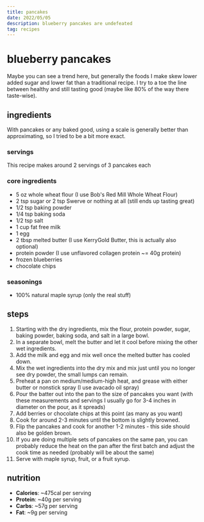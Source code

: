 ```yaml
---
title: pancakes
date: 2022/05/05
description: blueberry pancakes are undefeated
tag: recipes
---
```


# blueberry pancakes
Maybe you can see a trend here, but generally the foods I make skew lower added sugar and lower fat than a traditional recipe. I try to a toe the line between healthy and still tasting good (maybe like 80% of the way there taste-wise).

## ingredients
With pancakes or any baked good, using a scale is generally better than approximating, so I tried to be a bit more exact. 

### servings
This recipe makes around 2 servings of 3 pancakes each 

### core ingredients
- 5 oz whole wheat flour (I use Bob's Red Mill Whole Wheat Flour)
- 2 tsp sugar or 2 tsp Swerve or nothing at all (still ends up tasting great)
- 1/2 tsp baking powder
- 1/4 tsp baking soda
- 1/2 tsp salt
- 1 cup fat free milk
- 1 egg
- 2 tbsp melted butter (I use KerryGold Butter, this is actually also optional)
- protein powder (I use unflavored collagen protein ~= 40g protein)
- frozen blueberries
- chocolate chips

### seasonings
- 100% natural maple syrup (only the real stuff)

## steps
1. Starting with the dry ingredients, mix the flour, protein powder, sugar, baking powder, baking soda, and salt in a large bowl. 
2. In a separate bowl, melt the butter and let it cool before mixing the other wet ingredients. 
3. Add the milk and egg and mix well once the melted butter has cooled down. 
4. Mix the wet ingredients into the dry mix and mix just until you no longer see dry powder, the small lumps can remain. 
5. Preheat a pan on medium/medium-high heat, and grease with either butter or nonstick spray (I use avacado oil spray)
6. Pour the batter out into the pan to the size of pancakes you want (with these measurements and servings I usually go for 3-4 inches in diameter on the pour, as it spreads)
7. Add berries or chocolate chips at this point (as many as you want)
8. Cook for around 2-3 minutes until the bottom is slightly browned. 
9. Flip the pancakes and cook for another 1-2 minutes - this side should also be golden brown. 
10. If you are doing multiple sets of pancakes on the same pan, you can probably reduce the heat on the pan after the first batch and adjust the cook time as needed (probably will be about the same)
11. Serve with maple syrup, fruit, or a fruit syrup. 

## nutrition 
- **Calories**: ~475cal per serving
- **Protein**: ~40g per serving
- **Carbs**: ~57g per serving
- **Fat**: ~9g per serving